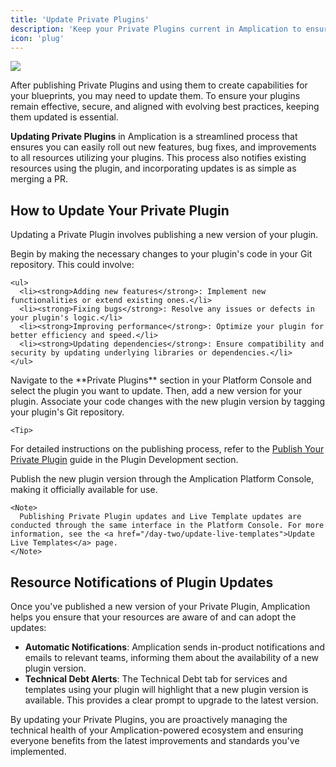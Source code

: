 ```yaml
---
title: 'Update Private Plugins'
description: 'Keep your Private Plugins current in Amplication to ensure consistent standards and access the latest features and fixes.'
icon: 'plug'
---
```


<Frame>
    <img src="/images/day-two/update-private-plugin.png" />
</Frame>

After publishing Private Plugins and using them to create capabilities for your blueprints, you may need to update them. To ensure your plugins remain effective, secure, and aligned with evolving best practices, keeping them updated is essential.

**Updating Private Plugins** in Amplication is a streamlined process that ensures you can easily roll out new features, bug fixes, and improvements to all resources utilizing your plugins. This process also notifies existing resources using the plugin, and incorporating updates is as simple as merging a PR.

## How to Update Your Private Plugin

Updating a Private Plugin involves publishing a new version of your plugin.

<Steps>
  <Step title="Modify Your Plugin Code">
    Begin by making the necessary changes to your plugin's code in your Git repository. This could involve:

    <ul>
      <li><strong>Adding new features</strong>: Implement new functionalities or extend existing ones.</li>
      <li><strong>Fixing bugs</strong>: Resolve any issues or defects in your plugin's logic.</li>
      <li><strong>Improving performance</strong>: Optimize your plugin for better efficiency and speed.</li>
      <li><strong>Updating dependencies</strong>: Ensure compatibility and security by updating underlying libraries or dependencies.</li>
    </ul>
  </Step>

  <Step title="Add a New Plugin Version in Amplication">
    Navigate to the **Private Plugins** section in your Platform Console and select the plugin you want to update. Then, add a new version for your plugin.
  </Step>

  <Step title="Tag Your Git Repository with the New Version">
    Associate your code changes with the new plugin version by tagging your plugin's Git repository.

    <Tip>
  For detailed instructions on the publishing process, refer to the <a href="/plugin-development/publish-a-plugin">Publish Your Private Plugin</a> guide in the Plugin Development section.
</Tip>

  </Step>

  <Step title="Publish the Plugin Version in Amplication">
    Publish the new plugin version through the Amplication Platform Console, making it officially available for use.

    <Note>
      Publishing Private Plugin updates and Live Template updates are conducted through the same interface in the Platform Console. For more information, see the <a href="/day-two/update-live-templates">Update Live Templates</a> page.
    </Note>
  </Step>
</Steps>

## Resource Notifications of Plugin Updates

Once you've published a new version of your Private Plugin, Amplication helps you ensure that your resources are aware of and can adopt the updates:

- **Automatic Notifications**: Amplication sends in-product notifications and emails to relevant teams, informing them about the availability of a new plugin version.
- **Technical Debt Alerts**: The Technical Debt tab for services and templates using your plugin will highlight that a new plugin version is available. This provides a clear prompt to upgrade to the latest version.

<Tip>
   By updating your Private Plugins, you are proactively managing the technical health of your Amplication-powered ecosystem and ensuring everyone benefits from the latest improvements and standards you've implemented.
</Tip>